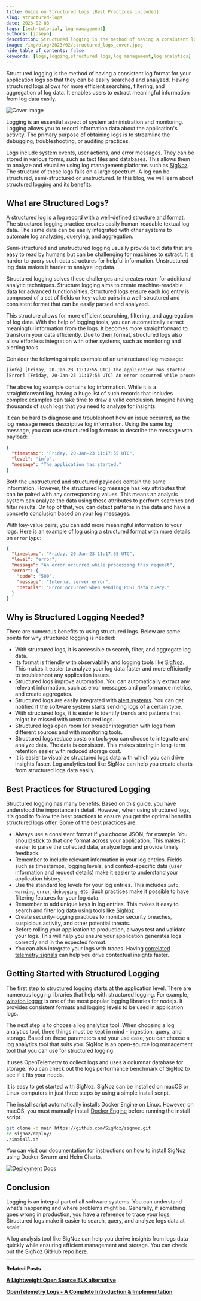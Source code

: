 ```yaml
---
title: Guide on Structured Logs [Best Practices included]
slug: structured-logs
date: 2023-02-08
tags: [tech-tutorial, log-management]
authors: [joseph]
description: Structured logging is the method of having a consistent log format for your application logs so that they can be easily searched and analyzed. The primary purpose of obtaining structured logs is to streamline the debugging, troubleshooting...
image: /img/blog/2023/02/structured_logs_cover.jpeg
hide_table_of_contents: false
keywords: [logs,logging,structured logs,log management,log analytics]
---
```


<head>
  <link rel="canonical" href="https://signoz.io/blog/structured-logs/"/>
</head>

Structured logging is the method of having a consistent log format for your application logs so that they can be easily searched and analyzed. Having structured logs allows for more efficient searching, filtering, and aggregation of log data. It enables users to extract meaningful information from log data easily.



![Cover Image](/img/blog/2023/02/structured_logs_cover.webp)

Logging is an essential aspect of system administration and monitoring. Logging allows you to record information data about the application's activity. The primary purpose of obtaining logs is to streamline the debugging, troubleshooting, or auditing practices.

Logs include system events, user actions, and error messages. They can be stored in various forms, such as text files and databases. This allows them to analyze and visualize using log management platforms such as [SigNoz](https://signoz.io/docs/userguide/logs/). The structure of these logs falls on a large spectrum. A log can be structured, semi-structured or unstructured. In this blog, we will learn about structured logging and its benefits.

## What are Structured Logs?

A structured log is a log record with a well-defined structure and format. The structured logging practice creates easily human-readable textual log data. The same data can be easily integrated with other systems to automate log analyzing, querying, and aggregation.

Semi-structured and unstructured logging usually provide text data that are easy to read by humans but can be challenging for machines to extract. It is harder to query such data structures for helpful information. Unstructured log data makes it harder to analyze log data.

Structured logging solves these challenges and creates room for additional analytic techniques. Structure logging aims to create machine-readable data for advanced functionalities. Structured logs ensure each log entry is composed of a set of fields or key-value pairs in a well-structured and consistent format that can be easily parsed and analyzed.

This structure allows for more efficient searching, filtering, and aggregation of log data. With the help of logging tools, you can automatically extract meaningful information from the logs. It becomes more straightforward to transform your data efficiently. Due to their format, structured logs also allow effortless integration with other systems, such as monitoring and alerting tools.

Consider the following simple example of an unstructured log message:

```bash
[info] [Friday, 20-Jan-23 11:17:55 UTC] The application has started.
[Error] [Friday, 20-Jan-23 11:17:55 UTC] An error occurred while processing this request.
```

The above log example contains log information. While it is a straightforward log, having a huge list of such records that includes complex examples can take time to draw a valid conclusion. Imagine having thousands of such logs that you need to analyze for insights.

It can be hard to diagnose and troubleshoot how an issue occurred, as the log message needs descriptive log information. Using the same log message, you can use structured log formats to describe the message with payload:

```json
{
  "timestamp": "Friday, 20-Jan-23 11:17:55 UTC",
  "level": "info",
  "message": "The application has started."
}
```

Both the unstructured and structured payloads contain the same information. However, the structured log message has key attributes that can be paired with any corresponding values. This means an analysis system can analyze the data using these attributes to perform searches and filter results. On top of that, you can detect patterns in the data and have a concrete conclusion based on your log messages.

With key-value pairs, you can add more meaningful information to your logs. Here is an example of log using a structured format with more details on `error` type:

```json
{
  "timestamp": "Friday, 20-Jan-23 11:17:55 UTC",
  "level": "error",
  "message": "An error occurred while processing this request",
  "error": {
    "code": "500",
    "message": "Internal server error",
    "details": "Error occurred when sending POST data query."
  }
}
```

## Why is Structured Logging Needed?

There are numerous benefits to using structured logs. Below are some points for why structured logging is needed:

- With structured logs, it is accessible to search, filter, and aggregate log data.
- Its format is friendly with observability and logging tools like [SigNoz](https://signoz.io/docs/userguide/logs/). This makes it easier to analyze your log data faster and more efficiently to troubleshoot any application issues.
- Structured logs improve automation. You can automatically extract any relevant information, such as error messages and performance metrics, and create aggregates.
- Structured logs are easily integrated with [alert systems](https://signoz.io/docs/userguide/alerts-management/). You can get notified if the software system starts sending logs of a certain type.
- With structured logs, it is easier to identify trends and patterns that might be missed with unstructured logs.
- Structured logs open room for broader integration with logs from different sources and with monitoring tools.
- Structured logs reduce costs on tools you can choose to integrate and analyze data. The data is consistent. This makes storing in long-term retention easier with reduced storage cost.
- It is easier to visualize structured logs data with which you can drive insights faster. Log analytics tool like SigNoz can help you create charts from structured logs data easily.

## Best Practices for Structured Logging

Structured logging has many benefits. Based on this guide, you have understood the importance in detail. However, when using structured logs, it's good to follow the best practices to ensure you get the optimal benefits structured logs offer. Some of the best practices are:

- Always use a consistent format if you choose JSON, for example. You should stick to that one format across your application. This makes it easier to parse the collected data, analyze logs and provide timely feedback.
- Remember to include relevant information in your log entries. Fields such as timestamps, logging levels, and context-specific data (user information and request details) make it easier to understand your application history.
- Use the standard log levels for your log entries. This includes `info`, `warning`, `error`, `debugging`, etc. Such practices make it possible to have filtering features for your log data.
- Remember to add unique keys in log entries. This makes it easy to search and filter log data using tools like [SigNoz](https://signoz.io/).
- Create security-logging practices to monitor security breaches, suspicious activity, and other potential threats.
- Before rolling your application to production, always test and validate your logs. This will help you ensure your application generates logs correctly and in the expected format.
- You can also integrate your logs with traces. Having [correlated telemetry signals](https://signoz.io/blog/microservices-logging/#integrating-observability-in-logs) can help you drive contextual insights faster.

## Getting Started with Structured Logging

The first step to structured logging starts at the application level. There are numerous logging libraries that help with structured logging. For example, [winston logger](https://signoz.io/blog/winston-logger/) is one of the most popular logging libraries for nodejs. It provides consistent formats and logging levels to be used in application logs.

The next step is to choose a log analytics tool. When choosing a log analytics tool, three things must be kept in mind - ingestion, query, and storage. Based on these parameters and your use case, you can choose a log analytics tool that suits you. SigNoz is an open-source log management tool that you can use for structured logging.

It uses OpenTelemetry to collect logs and uses a columnar database for storage. You can check out the logs performance benchmark of SigNoz to see if it fits your needs.

It is easy to get started with SigNoz. SigNoz can be installed on macOS or Linux computers in just three steps by using a simple install script.

The install script automatically installs Docker Engine on Linux. However, on macOS, you must manually install <a href = "https://docs.docker.com/engine/install/" rel="noopener noreferrer nofollow" target="_blank" >Docker Engine</a> before running the install script.

```bash
git clone -b main https://github.com/SigNoz/signoz.git
cd signoz/deploy/
./install.sh
```

You can visit our documentation for instructions on how to install SigNoz using Docker Swarm and Helm Charts.

[![Deployment Docs](/img/blog/common/deploy_docker_documentation.webp)](https://signoz.io/docs/install/)

## Conclusion

Logging is an integral part of all software systems. You can understand what's happening and where problems might be. Generally, if something goes wrong in production, you have a reference to trace your logs. Structured logs make it easier to search, query, and analyze logs data at scale.

A log analysis tool like SigNoz can help you derive insights from logs data quickly while ensuring efficient management and storage. You can check out the SigNoz GitHub repo <a href = "https://github.com/SigNoz/signoz" rel="noopener noreferrer nofollow" target="_blank" >here</a>.

---

**Related Posts**

**[A Lightweight Open Source ELK alternative](https://signoz.io/blog/elk-alternative-open-source/)**

**[OpenTelemetry Logs - A Complete Introduction & Implementation](https://signoz.io/blog/opentelemetry-logs/)**
